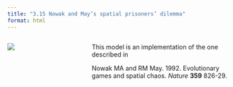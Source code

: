 ```yaml
---
title: "3.15 Nowak and May’s spatial prisoners’ dilemma"
format: html
---
```


:::: {.columns}
::: {.column width=35%}
[![](3.15-Nowak-May-1992.png)](3.15-Nowak-May-1992.nlogo)
:::

::: {.column width=65%}
This model is an implementation of the one described in

Nowak MA and RM May. 1992. Evolutionary games and spatial chaos. _Nature_ **359** 826-29.
:::
::::